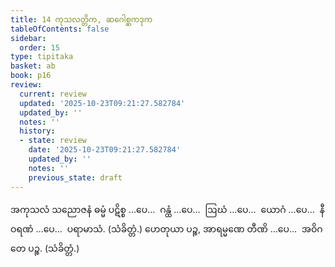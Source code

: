 ```yaml
---
title: 14 ကုသလတ္တိက, ဆဂေါစ္ဆကဒုက
tableOfContents: false
sidebar:
  order: 15
type: tipitaka
basket: ab
book: p16
review:
  current: review
  updated: '2025-10-23T09:21:27.582784'
  updated_by: ''
  notes: ''
  history:
  - state: review
    date: '2025-10-23T09:21:27.582784'
    updated_by: ''
    notes: ''
    previous_state: draft
---
```



<ReviewStatus review={frontmatter.review} showDetails={true} />

<HypothesisAnnotation frontmatter={frontmatter} />

<DynamicBreadcrumb />

<Division number="30" book="p16" e="ch" v="40" p="255">

<Paragraph number="73" book="p16">
အကုသလံ သညောဇနံ ဓမ္မံ ပဋိစ္စ …ပေ…  ဂန္ထံ …ပေ…  ဩဃံ …ပေ…  ယောဂံ …ပေ…  နီဝရဏံ …ပေ…  ပရာမာသံ. (သံခိတ္တံ.)
</Paragraph>

<Paragraph number="74" book="p16">
ဟေတုယာ ပဉ္စ, အာရမ္မဏေ တီဏိ …ပေ…  အဝိဂတေ ပဉ္စ. (သံခိတ္တံ.)
</Paragraph>
</Division>